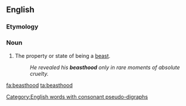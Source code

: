 ==English==

===Etymology===
{{suffix|beast|hood|lang=en}}

===Noun===
{{en-noun|-|s}}

# The property or state of being a [[beast]].
#: ''He revealed his '''beasthood''' only in rare moments of absolute cruelty.''

[[Category:English words with consonant pseudo-digraphs]]
[[fa:beasthood]]
[[ta:beasthood]]